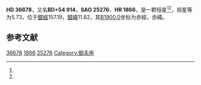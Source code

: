 {{Starbox begin
| name = HD 36678
}}
{{Starbox observe
| epoch = [[J2000.0|J2000.0]]
| constell = {{星座名待查}}<ref name=SIMBAD>{{cite web
 | url=http://simbad.u-strasbg.fr/simbad/sim-id?Ident=HR+1866
 | title =Pulsating variable Star
 | publisher=Centre de Données astronomiques de Strasbourg
 | work=SIMBAD
 | accessdate=2012-07-13}}</ref><ref name=DATA>{{cite web
 | url=http://vizier.u-strasbg.fr/viz-bin/VizieR-5?-out.add=.&-source=5050&-corr=PK=HR&-out.max=9999&HR=1866
 | title=VizieR Detailed Page
 | accessdate=2012-07-13
 | archive-date=2016-03-05
 | archive-url=https://web.archive.org/web/20160305032856/http://vizier.u-strasbg.fr/viz-bin/VizieR-5?-out.add=.&-source=5050&-corr=PK=HR&-out.max=9999&HR=1866
 | dead-url=no
 }}</ref>
| 星官 = 
| ra = {{RA|5|36|35.2}}<ref name=SIMBAD /><ref name=DATA />
| dec = {{DEC|+54|25|44}}<ref name=SIMBAD /><ref name=DATA />
| appmag_v = 5.73<ref name=SIMBAD /><ref name=DATA />
}}
{{Starbox character
| class = M0III<ref name=SIMBAD /><ref name=DATA />
| b-v = 1.63<ref name=SIMBAD /><ref name=DATA />
| u-b = 1.98<ref name=SIMBAD /><ref name=DATA />
| r-i = <ref name=SIMBAD /><ref name=DATA />
| variable = 
}}
{{Starbox astrometry
| radial_v = 1.98
| prop_mo_ra = 1
| parallax = 
| p_error = 
}}
{{Starbox catalog
| names =BD+54 914，[[SAO星表|SAO]] 25276，[[HD星表|HD]] 36678，[[HR星表|HR]] 1866}}
{{Starbox reference |Simbad=HR+1866}}
{{Starbox end}}

'''HD 36678'''，又名'''BD+54 914'''，'''SAO 25276'''、'''HR 1866'''，是一颗恒星<ref name=SIMBAD /><ref name=DATA />，视星等为5.73，位于[[銀道座標系|銀經]]157.19，[[銀道座標系|銀緯]]11.82，其[[B1900.0|B1900.0]]坐标为赤經{{RA|5|28|22.6}}，赤緯{{DEC|+54|11.82|44}}。

== 参考文献 ==
{{reflist}}

{{star-stub}}

[[Category:HD和HDE天體|36678]]
[[Category:HR天體|1866]]
[[Category:SAO天體|25276]]
[[Category:御夫座|Category:御夫座]]